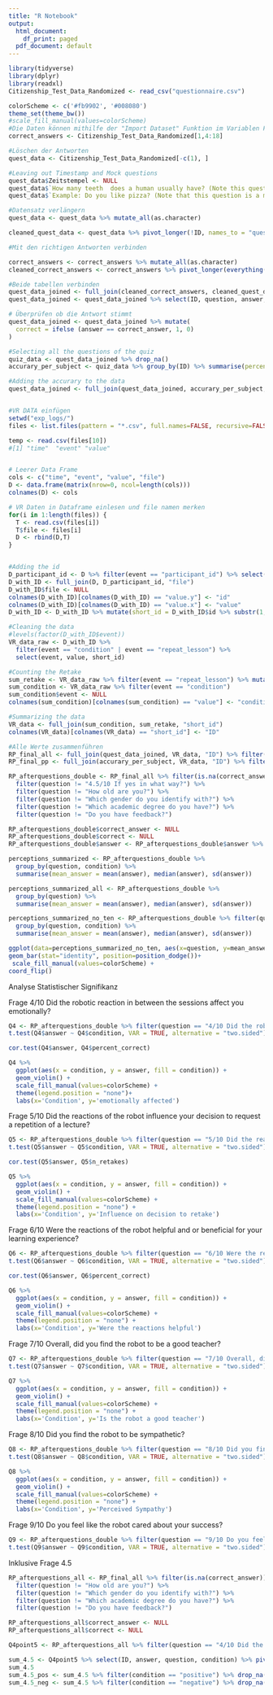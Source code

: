 ```yaml
---
title: "R Notebook"
output:
  html_document:
    df_print: paged
  pdf_document: default
---
```


```r
library(tidyverse)
library(dplyr)
library(readxl)
Citizenship_Test_Data_Randomized <- read_csv("questionnaire.csv")

colorScheme <- c('#fb9902', '#008080')
theme_set(theme_bw())
#scale_fill_manual(values=colorScheme)
#Die Daten können mithilfe der "Import Dataset" Funktion im Variablen Fenster importiert werden
correct_answers <- Citizenship_Test_Data_Randomized[1,4:18]

#Löschen der Antworten 
quest_data <- Citizenship_Test_Data_Randomized[-c(1), ]

#Leaving out Timestamp and Mock questions
quest_data$Zeitstempel <- NULL
quest_data$`How many teeth  does a human usually have? (Note this question is a mock question and does not influence your result)` <- NULL
quest_data$`Example: Do you like pizza? (Note that this question is a mock question and does not influence our results)` <- NULL

#Datensatz verlängern
quest_data <- quest_data %>% mutate_all(as.character)

cleaned_quest_data <- quest_data %>% pivot_longer(!ID, names_to = "question", values_to = "answer")

#Mit den richtigen Antworten verbinden 

correct_answers <- correct_answers %>% mutate_all(as.character)
cleaned_correct_answers <- correct_answers %>% pivot_longer(everything(), names_to = "question", values_to = "correct_answer")

#Beide tabellen verbinden
quest_data_joined <- full_join(cleaned_correct_answers, cleaned_quest_data, by = "question")
quest_data_joined <- quest_data_joined %>% select(ID, question, answer, everything())

# Überprüfen ob die Antwort stimmt 
quest_data_joined <- quest_data_joined %>% mutate(
  correct = ifelse (answer == correct_answer, 1, 0)
)

#Selecting all the questions of the quiz
quiz_data <- quest_data_joined %>% drop_na()
accurary_per_subject <- quiz_data %>% group_by(ID) %>% summarise(percent_correct = sum(correct)/15)

#Adding the accurary to the data
quest_data_joined <- full_join(quest_data_joined, accurary_per_subject, by = "ID")


#VR DATA einfügen 
setwd("exp_logs/")
files <- list.files(pattern = "*.csv", full.names=FALSE, recursive=FALSE)

temp <- read.csv(files[10])
#[1] "time"  "event" "value"


# Leerer Data Frame 
cols <- c("time", "event", "value", "file")
D <- data.frame(matrix(nrow=0, ncol=length(cols)))
colnames(D) <- cols

# VR Daten in Dataframe einlesen und file namen merken
for(i in 1:length(files)) {
  T <- read.csv(files[i])
  T$file <- files[i]
  D <- rbind(D,T)
}


#Adding the id 
D_participant_id <- D %>% filter(event == "participant_id") %>% select(value, file)
D_with_ID <- full_join(D, D_participant_id, "file")
D_with_ID$file <- NULL  
colnames(D_with_ID)[colnames(D_with_ID) == "value.y"] <- "id"
colnames(D_with_ID)[colnames(D_with_ID) == "value.x"] <- "value"
D_with_ID <- D_with_ID %>% mutate(short_id = D_with_ID$id %>% substr(1,8)) 

#Cleaning the data
#levels(factor(D_with_ID$event))
VR_data_raw <- D_with_ID %>% 
  filter(event == "condition" | event == "repeat_lesson") %>% 
  select(event, value, short_id)

#Counting the Retake
sum_retake <- VR_data_raw %>% filter(event == "repeat_lesson") %>% mutate(retake = ifelse(value == "True",1,0)) %>%  group_by(short_id) %>% summarise(n_retakes = sum(retake))
sum_condition <- VR_data_raw %>% filter(event == "condition")
sum_condition$event <- NULL
colnames(sum_condition)[colnames(sum_condition) == "value"] <- "condition"

#Summarizing the data 
VR_data <- full_join(sum_condition, sum_retake, "short_id")
colnames(VR_data)[colnames(VR_data) == "short_id"] <- "ID"

#Alle Werte zusammenführen
RP_final_all <- full_join(quest_data_joined, VR_data, "ID") %>% filter(ID != "11c03d89") %>% filter(ID != "a3275378 - Dome") %>% filter(ID != "b228a931Yannik")
RP_final_pp <- full_join(accurary_per_subject, VR_data, "ID") %>% filter(ID != "11c03d89") %>% filter(ID != "a3275378 - Dome") %>% filter(ID != "b228a931Yannik")
```
```r
RP_afterquestions_double <- RP_final_all %>% filter(is.na(correct_answer)) %>% 
  filter(question != "4.5/10 If yes in what way?") %>%
  filter(question != "How old are you?") %>%
  filter(question != "Which gender do you identify with?") %>%
  filter(question != "Which academic degree do you have?") %>%
  filter(question != "Do you have feedback?") 

RP_afterquestions_double$correct_answer <- NULL
RP_afterquestions_double$correct <- NULL
RP_afterquestions_double$answer <- RP_afterquestions_double$answer %>% as.double()

perceptions_summarized <- RP_afterquestions_double %>% 
  group_by(question, condition) %>% 
  summarise(mean_answer = mean(answer), median(answer), sd(answer))

perceptions_summarized_all <- RP_afterquestions_double %>% 
  group_by(question) %>% 
  summarise(mean_answer = mean(answer), median(answer), sd(answer))
```
```r
perceptions_summarized_no_ten <- RP_afterquestions_double %>% filter(question != "10/10 Do you feel like the robot is sentient?") %>%
  group_by(question, condition) %>% 
  summarise(mean_answer = mean(answer), median(answer), sd(answer))
```


```r
ggplot(data=perceptions_summarized_no_ten, aes(x=question, y=mean_answer, fill=condition)) +
geom_bar(stat="identity", position=position_dodge())+
 scale_fill_manual(values=colorScheme) +
coord_flip()
```

Analyse Statistischer Signifikanz

Frage 4/10 Did the robotic reaction in between the sessions affect you emotionally?
```r
Q4 <- RP_afterquestions_double %>% filter(question == "4/10 Did the robotic reaction in between the sessions affect you emotionally?")
t.test(Q4$answer ~ Q4$condition, VAR = TRUE, alternative = "two.sided")
```
```r
cor.test(Q4$answer, Q4$percent_correct)
```
```r
Q4 %>% 
  ggplot(aes(x = condition, y = answer, fill = condition)) +
  geom_violin() +
  scale_fill_manual(values=colorScheme) +
  theme(legend.position = "none")+
  labs(x='Condition', y='emotionally affected')

```



Frage 5/10 Did the reactions of the robot influence your decision to request a repetition of a lecture?
```r
Q5 <- RP_afterquestions_double %>% filter(question == "5/10 Did the reactions of the robot influence your decision to request a repetition of a lecture?")
t.test(Q5$answer ~ Q5$condition, VAR = TRUE, alternative = "two.sided")
```
```r
cor.test(Q5$answer, Q5$n_retakes)
```
```r
Q5 %>% 
  ggplot(aes(x = condition, y = answer, fill = condition)) +
  geom_violin() +
  scale_fill_manual(values=colorScheme) +
  theme(legend.position = "none") +
  labs(x='Condition', y='Influence on decision to retake')
```


Frage 6/10 Were the reactions of the robot helpful and or beneficial for your learning experience?
```r
Q6 <- RP_afterquestions_double %>% filter(question == "6/10 Were the reactions of the robot helpful and or beneficial for your learning experience?")
t.test(Q6$answer ~ Q6$condition, VAR = TRUE, alternative = "two.sided")
```
```r
cor.test(Q6$answer, Q6$percent_correct)
```
```r
Q6 %>% 
  ggplot(aes(x = condition, y = answer, fill = condition)) +
  geom_violin() +
  scale_fill_manual(values=colorScheme) +
  theme(legend.position = "none") +
  labs(x='Condition', y='Were the reactions helpful')
```

Frage 7/10 Overall, did you find the robot to be a good teacher?
```r
Q7 <- RP_afterquestions_double %>% filter(question == "7/10 Overall, did you find the robot to be a good teacher?")
t.test(Q7$answer ~ Q7$condition, VAR = TRUE, alternative = "two.sided")
```
```r
Q7 %>% 
  ggplot(aes(x = condition, y = answer, fill = condition)) +
  geom_violin() +
  scale_fill_manual(values=colorScheme) +
  theme(legend.position = "none") +
  labs(x='Condition', y='Is the robot a good teacher')
```



Frage 8/10 Did you find the robot to be sympathetic?
```r
Q8 <- RP_afterquestions_double %>% filter(question == "8/10 Did you find the robot to be sympathetic?")
t.test(Q8$answer ~ Q8$condition, VAR = TRUE, alternative = "two.sided")
```
```r
Q8 %>% 
  ggplot(aes(x = condition, y = answer, fill = condition)) +
  geom_violin() +
  scale_fill_manual(values=colorScheme) +
  theme(legend.position = "none") +
  labs(x='Condition', y='Perceived Sympathy')
```


Frage 9/10 Do you feel like the robot cared about your success?
```r
Q9 <- RP_afterquestions_double %>% filter(question == "9/10 Do you feel like the robot cared about your success?")
t.test(Q9$answer ~ Q9$condition, VAR = TRUE, alternative = "two.sided")
```

Inklusive Frage 4.5
```r
RP_afterquestions_all <- RP_final_all %>% filter(is.na(correct_answer)) %>% 
  filter(question != "How old are you?") %>%
  filter(question != "Which gender do you identify with?") %>%
  filter(question != "Which academic degree do you have?") %>%
  filter(question != "Do you have feedback?") 

RP_afterquestions_all$correct_answer <- NULL
RP_afterquestions_all$correct <- NULL

Q4point5 <- RP_afterquestions_all %>% filter(question == "4/10 Did the robotic reaction in between the sessions affect you emotionally?" | question == "4.5/10 If yes in what way?")

sum_4.5 <- Q4point5 %>% select(ID, answer, question, condition) %>% pivot_wider(names_from = "question", values_from = "answer")
sum_4.5
sum_4.5_pos <- sum_4.5 %>% filter(condition == "positive") %>% drop_na()
sum_4.5_neg <- sum_4.5 %>% filter(condition == "negative") %>% drop_na()
```
